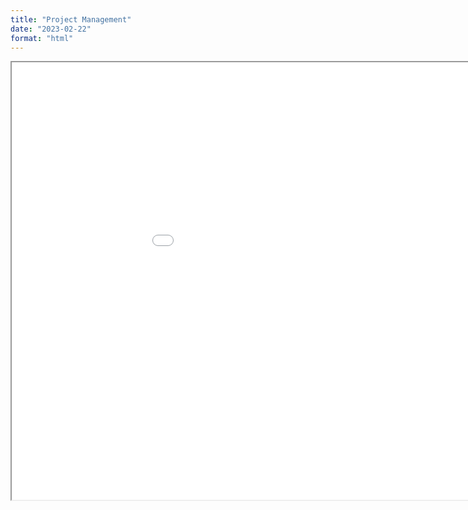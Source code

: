 ```yaml
---
title: "Project Management"
date: "2023-02-22"
format: "html"
---
```


```{=html}
<iframe width="1050" height="700" src="../../presentations/2023-02-22_project-management/slides/2023-02-22_project-management.html"></iframe>
```